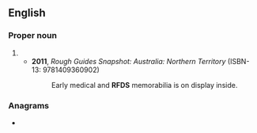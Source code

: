 {{also|RFDs}}
==English==

===Proper noun===
{{en-proper noun}}

# {{initialism of|w:Royal Flying Doctor Service of Australia}}
#* '''2011''', ''Rough Guides Snapshot: Australia: Northern Territory'' (ISBN-13: 9781409360902)
#*: Early medical and '''RFDS''' memorabilia is on display inside.

===Anagrams===
* {{anagrams|en|a=dfrs|DRFs|RDFs|SFDR}}